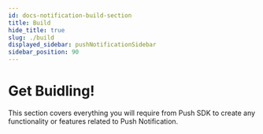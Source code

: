 ```yaml
---
id: docs-notification-build-section
title: Build
hide_title: true
slug: ./build
displayed_sidebar: pushNotificationSidebar
sidebar_position: 90
---
```


# Get Buidling!

This section covers everything you will require from Push SDK to create any functionality or features related to Push Notification.

<head>
  <title>Build section | Push Notification | Push Documentation</title>
</head>


<DocCardList />

